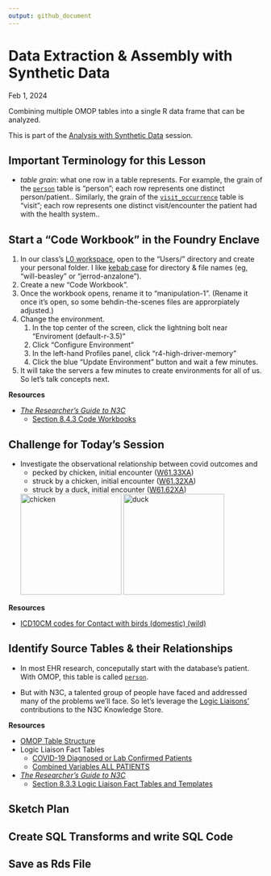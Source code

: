 ```yaml
---
output: github_document
---
```


Data Extraction & Assembly with Synthetic Data
============

Feb 1, 2024

Combining multiple OMOP tables into a single R data frame that can be analyzed.

This is part of the [Analysis with Synthetic Data](../) session.

Important Terminology for this Lesson
--------------------

* *table grain*: what one row in a table represents.
  For example, the grain of the [`person`](https://ohdsi.github.io/CommonDataModel/cdm60.html#PERSON) table is "person";
  each row represents one distinct person/patient..
  Similarly, the grain of the [`visit_occurrence`](https://ohdsi.github.io/CommonDataModel/cdm60.html#VISIT_OCCURRENCE) table is "visit";
  each row represents one distinct visit/encounter the patient had with the health system..

Start a "Code Workbook" in the Foundry Enclave
--------------------

1. In our class's [L0 workspace](https://unite.nih.gov/workspace/compass/view/ri.compass.main.folder.86a7020f-db30-4fd1-b735-bbaf53512365),
   open to the "Users/" directory and create your personal folder.
   I like [kebab case](https://www.freecodecamp.org/news/snake-case-vs-camel-case-vs-pascal-case-vs-kebab-case-whats-the-difference/#kebab-case)
   for directory & file names (eg, "will-beasley" or "jerrod-anzalone").
1. Create a new "Code Workbook".
1. Once the workbook opens, rename it to "manipulation-1".
   (Rename it once it's open, so some behdin-the-scenes files are approrpiately adjusted.)
1. Change the environment.
   1. In the top center of the screen, click the lightning bolt near "Enviroment (default-r-3.5)"
   1. Click "Configure Environment"
   1. In the left-hand Profiles panel, click "r4-high-driver-memory"
   1. Click the blue "Update Environment" button and wait a few minutes.
1. It will take the servers a few minutes to create environments for all of us.
   So let's talk concepts next.

**Resources**

* [*The Researcher’s Guide to N3C*](https://national-covid-cohort-collaborative.github.io/guide-to-n3c-v1/)
  * [Section 8.4.3 Code Workbooks](https://national-covid-cohort-collaborative.github.io/guide-to-n3c-v1/chapters/tools.html#sec-tools-apps-workbook)

Challenge for Today's Session
--------------------

* Investigate the observational relationship between covid outcomes and
  * pecked by chicken, initial encounter ([W61.33XA](https://www.icd10data.com/ICD10CM/Codes/V00-Y99/W50-W64/W61-/W61.33XA))
  <!--* pecked by chicken, subsequent encounter ([W61.33XD](https://www.icd10data.com/ICD10CM/Codes/V00-Y99/W50-W64/W61-/W61.33XD))-->
  * struck by a chicken, initial encounter ([W61.32XA](https://www.icd10data.com/ICD10CM/Codes/V00-Y99/W50-W64/W61-/W61.32XA))
  * struck by a duck, initial encounter ([W61.62XA](https://www.icd10data.com/ICD10CM/Codes/V00-Y99/W50-W64/W61-/W61.62XA))
  <!--* struck by a duck, subsequent encounter ([W61.62XD](https://www.icd10data.com/ICD10CM/Codes/V00-Y99/W50-W64/W61-/W61.62XD))-->

  <img src="assets/image-from-rawpixel-id-8929027-svg.svg" alt="chicken" height="200">
  <img src="assets/image-from-rawpixel-id-6770236-svg.svg" alt="duck" height="200">

**Resources**

* [ICD10CM codes for Contact with birds (domestic) (wild)](https://www.icd10data.com/ICD10CM/Codes/V00-Y99/W50-W64/W61-#W61.33)

Identify Source Tables & their Relationships
--------------------

* In most EHR research, conceputally start with the database's patient.
  With OMOP, this table is called [`person`](https://ohdsi.github.io/CommonDataModel/cdm60.html#PERSON).

* But with N3C, a talented group of people have faced and addressed many of the problems we'll face.
  So let's leverage the [Logic Liaisons'](https://covid.cd2h.org/liaisons/) contributions to the N3C Knowledge Store.

**Resources**

* [OMOP Table Structure](https://ohdsi.github.io/CommonDataModel/cdm60.html#Clinical_Data_Tables)
* Logic Liaison Fact Tables
  * [COVID-19 Diagnosed or Lab Confirmed Patients](https://unite.nih.gov/workspace/module/view/latest/ri.workshop.main.module.3ab34203-d7f3-482e-adbd-f4113bfd1a2b?id=KO-BE5C652&view=focus)
  * [Combined Variables ALL PATIENTS](https://unite.nih.gov/workspace/module/view/latest/ri.workshop.main.module.3ab34203-d7f3-482e-adbd-f4113bfd1a2b?id=KO-DE908D4&view=focus)
* [*The Researcher’s Guide to N3C*](https://national-covid-cohort-collaborative.github.io/guide-to-n3c-v1/)
  * [Section 8.3.3 Logic Liaison Fact Tables and Templates](https://national-covid-cohort-collaborative.github.io/guide-to-n3c-v1/chapters/tools.html#sec-tools-store-ll0)

Sketch Plan
--------------------


Create SQL Transforms and write SQL Code
--------------------


Save as Rds File
--------------------
